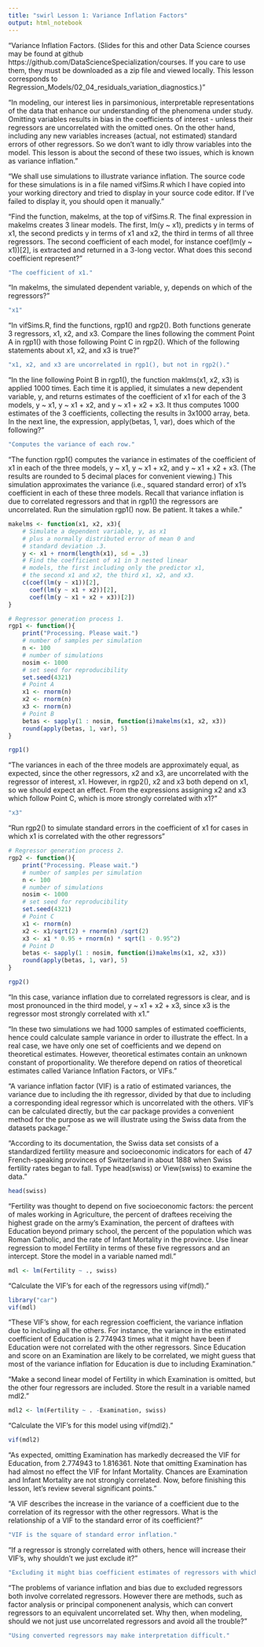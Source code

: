 ```yaml
---
title: "swirl Lesson 1: Variance Inflation Factors"
output: html_notebook
---
```


"Variance Inflation Factors. (Slides for this and other Data Science courses may be found at github https://github.com/DataScienceSpecialization/courses. If you care to use them, they must be downloaded as a zip file and viewed locally. This lesson corresponds to Regression_Models/02_04_residuals_variation_diagnostics.)"

"In modeling, our interest lies in parsimonious, interpretable representations of the data that enhance our understanding of the phenomena under study. Omitting variables results in bias in the coefficients of interest - unless their regressors are uncorrelated with the omitted ones. On the other hand, including any new variables increases (actual, not estimated) standard errors of other regressors. So we don't want to idly throw variables into the model. This lesson is about the second of these two issues, which is known as variance inflation."

"We shall use simulations to illustrate variance inflation. The source code for these simulations is in a file named vifSims.R which I have copied into your working directory and tried to display in your source code editor. If I've failed to display it, you should open it manually."

"Find the function, makelms, at the top of vifSims.R. The final expression in makelms creates 3 linear models. The first, lm(y ~ x1), predicts y in terms of x1, the second predicts y in terms of x1 and x2, the third in terms of all three regressors. The second coefficient of each model, for instance coef(lm(y ~ x1))[2], is extracted and returned in a 3-long vector. What does this second coefficient represent?"

```r
"The coefficient of x1."
```

"In makelms, the simulated dependent variable, y, depends on which of the regressors?"

```r
"x1"
```

"In vifSims.R, find the functions, rgp1() and rgp2(). Both functions generate 3 regressors, x1, x2, and x3. Compare the lines following the comment Point A in rgp1() with those following Point C in rgp2(). Which of the following statements about x1, x2, and x3 is true?"

```r
"x1, x2, and x3 are uncorrelated in rgp1(), but not in rgp2()."
```

"In the line following Point B in rgp1(), the function maklms(x1, x2, x3) is applied 1000 times. Each time it is applied, it simulates a new dependent variable, y, and returns estimates of the coefficient of x1 for each of the 3 models, y ~ x1, y ~ x1 + x2, and y ~ x1 + x2 + x3. It thus computes 1000 estimates of the  3 coefficients, collecting the results in 3x1000 array, beta. In the next line, the expression, apply(betas, 1, var), does which of the following?"

```r
"Computes the variance of each row."
```

"The function rgp1() computes the variance in estimates of the coefficient of x1 in each of the three models, y ~ x1, y ~ x1 + x2, and y ~ x1 + x2 + x3. (The results are rounded to 5 decimal places for convenient viewing.) This simulation approximates the variance (i.e., squared standard error) of x1's coefficient in each of these three models. Recall that variance inflation is due to correlated regressors and that in rgp1() the regressors are uncorrelated. Run the simulation rgp1() now. Be patient. It takes a while."

```r
makelms <- function(x1, x2, x3){
    # Simulate a dependent variable, y, as x1
    # plus a normally distributed error of mean 0 and 
    # standard deviation .3.
    y <- x1 + rnorm(length(x1), sd = .3)
    # Find the coefficient of x1 in 3 nested linear
    # models, the first including only the predictor x1,
    # the second x1 and x2, the third x1, x2, and x3.
    c(coef(lm(y ~ x1))[2], 
      coef(lm(y ~ x1 + x2))[2], 
      coef(lm(y ~ x1 + x2 + x3))[2])
}

# Regressor generation process 1.
rgp1 <- function(){
    print("Processing. Please wait.")
    # number of samples per simulation
    n <- 100
    # number of simulations
    nosim <- 1000
    # set seed for reproducibility
    set.seed(4321)
    # Point A
    x1 <- rnorm(n)
    x2 <- rnorm(n)
    x3 <- rnorm(n)
    # Point B
    betas <- sapply(1 : nosim, function(i)makelms(x1, x2, x3))
    round(apply(betas, 1, var), 5)
}
```

```r
rgp1()
```

"The variances in each of the three models are approximately equal, as expected, since the other regressors, x2 and x3, are uncorrelated with the regressor of interest, x1. However, in rgp2(), x2 and x3 both depend on x1, so we should expect an effect. From the expressions assigning x2 and x3 which follow Point C, which is more strongly correlated with x1?"

```r
"x3"
```

"Run rgp2() to simulate standard errors in the coefficient of x1 for cases in which x1 is correlated with the other regressors"

```r
# Regressor generation process 2.
rgp2 <- function(){
    print("Processing. Please wait.")
    # number of samples per simulation
    n <- 100
    # number of simulations
    nosim <- 1000
    # set seed for reproducibility
    set.seed(4321)
    # Point C
    x1 <- rnorm(n)
    x2 <- x1/sqrt(2) + rnorm(n) /sqrt(2)
    x3 <- x1 * 0.95 + rnorm(n) * sqrt(1 - 0.95^2)
    # Point D
    betas <- sapply(1 : nosim, function(i)makelms(x1, x2, x3))
    round(apply(betas, 1, var), 5)
}
```

```r
rgp2()
```

"In this case, variance inflation due to correlated regressors is clear, and is most pronounced in the third model, y ~ x1 + x2 + x3, since x3 is the regressor most strongly correlated with x1."

"In these two simulations we had 1000 samples of estimated coefficients, hence could calculate sample variance in order to illustrate the effect. In a real case, we have only one set of coefficients and we depend on theoretical estimates. However, theoretical estimates contain an unknown constant of proportionality. We therefore depend on ratios of theoretical estimates called Variance Inflation Factors, or VIFs."

"A variance inflation factor (VIF) is a ratio of estimated variances, the variance due to including the ith regressor, divided by that due to including a corresponding ideal regressor which is uncorrelated with the others. VIF's can be calculated directly, but the car package provides a convenient method for the purpose as we will illustrate using the Swiss data from the datasets package."

"According to its documentation, the Swiss data set consists of a standardized fertility measure and socioeconomic indicators for each of 47 French-speaking provinces of Switzerland in about 1888 when Swiss fertility rates began to fall. Type head(swiss) or View(swiss) to examine the data."

```r
head(swiss)
```

"Fertility was thought to depend on five socioeconomic factors: the percent of males working in Agriculture, the percent of draftees receiving the highest grade on the army's Examination, the percent of draftees with Education beyond primary school, the percent of the population which was Roman Catholic, and the rate of Infant Mortality in the province. Use linear regression to model Fertility in terms of these five regressors and an intercept. Store the model in a variable named mdl."

```r
mdl <- lm(Fertility ~ ., swiss)
```

"Calculate the VIF's for each of the regressors using vif(mdl)."

```r
library("car")
vif(mdl)
```

"These VIF's show, for each regression coefficient, the variance inflation due to including all the others. For instance, the variance in the estimated coefficient of Education is 2.774943 times what it might have been if Education were not correlated with the other regressors. Since Education and score on an Examination are likely to be correlated, we might guess that most of the variance inflation for Education is due to including Examination."

"Make a second linear model of Fertility in which Examination is omitted, but the other four regressors are included. Store the result in a variable named mdl2."

```r
mdl2 <- lm(Fertility ~ . -Examination, swiss)
```

"Calculate the VIF's for this model using vif(mdl2)."

```r
vif(mdl2)
```

"As expected, omitting Examination has markedly decreased the VIF for Education, from 2.774943 to 1.816361. Note that omitting Examination has had almost no effect the VIF for Infant Mortality. Chances are Examination and Infant Mortality are not strongly correlated. Now, before finishing this lesson, let's review several significant points."

"A VIF describes the increase in the variance of a coefficient due to the correlation of its regressor with the other regressors. What is the relationship of a VIF to the standard error of its coefficient?"

```r
"VIF is the square of standard error inflation."
```

"If a regressor is strongly correlated with others, hence will increase their VIF's, why shouldn't we just exclude it?"

```r
"Excluding it might bias coefficient estimates of regressors with which it is correlated."
```

"The problems of variance inflation and bias due to excluded regressors both involve correlated regressors. However there are methods, such as factor analysis or principal componenent analysis, which can convert regressors to an equivalent uncorrelated set. Why then, when modeling, should we not just use uncorrelated regressors and avoid all the trouble?"

```r
"Using converted regressors may make interpretation difficult."
```
